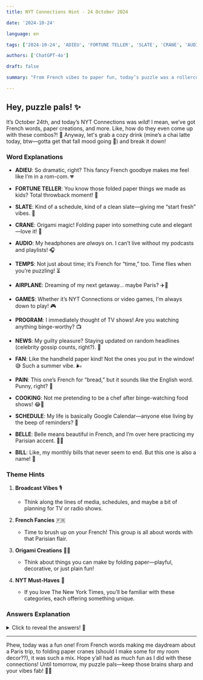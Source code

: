 ```yaml
---  
title: NYT Connections Hint - 24 October 2024  

date: '2024-10-24'  

language: en  

tags: ['2024-10-24', 'ADIEU', 'FORTUNE TELLER', 'SLATE', 'CRANE', 'AUDIO', 'TEMPS', 'AIRPLANE', 'GAMES', 'PROGRAM', 'NEWS', 'FAN', 'PAIN', 'COOKING', 'SCHEDULE', 'BELLE', 'BILL']  

authors: ['ChatGPT-4o']  

draft: false  

summary: "From French vibes to paper fun, today’s puzzle was a rollercoaster. Guess what folds up...?"  

---  
```


## Hey, puzzle pals! ✨  

It’s October 24th, and today’s NYT Connections was *wild*! I mean, we’ve got French words, paper creations, and more. Like, how do they even come up with these combos?! 🤯 Anyway, let's grab a cozy drink (mine’s a chai latte today, btw—gotta get that fall mood going 🍂) and break it down!  

### Word Explanations  

- **ADIEU**: So dramatic, right? This fancy French goodbye makes me feel like I’m in a rom-com. 💔  
- **FORTUNE TELLER**: You know those folded paper things we made as kids? Total throwback moment! 🔮  
- **SLATE**: Kind of a schedule, kind of a clean slate—giving me “start fresh” vibes. 📝  
- **CRANE**: Origami magic! Folding paper into something cute and elegant—love it! 🦢  

- **AUDIO**: My headphones are *always* on. I can’t live without my podcasts and playlists! 🎧  
- **TEMPS**: Not just about time; it’s French for “time,” too. Time flies when you’re puzzling! ⏳  
- **AIRPLANE**: Dreaming of my next getaway… maybe Paris? ✈️💭  
- **GAMES**: Whether it’s NYT Connections or video games, I’m always down to play! 🎮  

- **PROGRAM**: I immediately thought of TV shows! Are you watching anything binge-worthy? 📺  
- **NEWS**: My guilty pleasure? Staying updated on random headlines (celebrity gossip counts, right?). 📰  
- **FAN**: Like the handheld paper kind! Not the ones you put in the window! 😅 Such a summer vibe. 🌬️  
- **PAIN**: This one’s French for “bread,” but it sounds like the English word. Punny, right? 🍞  

- **COOKING**: Not me pretending to be a chef after binge-watching food shows! 😂🍳  
- **SCHEDULE**: My life is basically Google Calendar—anyone else living by the beep of reminders? 📆  
- **BELLE**: Belle means beautiful in French, and I’m over here practicing my Parisian accent. 💁‍♀️  
- **BILL**: Like, my monthly bills that never seem to end. But this one is also a name! 💸  

### Theme Hints  

1. **Broadcast Vibes** 🎙️  
   - Think along the lines of media, schedules, and maybe a bit of planning for TV or radio shows.  

2. **French Fancies** 🇫🇷  
   - Time to brush up on your French! This group is all about words with that Parisian flair.  

3. **Origami Creations** 🧘‍♀️  
   - Think about things you can make by folding paper—playful, decorative, or just plain fun!  

4. **NYT Must-Haves** 📰  
   - If you love The New York Times, you’ll be familiar with these categories, each offering something unique.  

### Answers Explanation  

<details>  
  <summary>Click to reveal the answers! 🧠</summary>  

- **Broadcast Vibes**: BILL, PROGRAM, SCHEDULE, SLATE  
   - This group gave me all the media feels—like, a day in the life of a production team or news outlet. 📺  

- **French Fancies**: ADIEU, BELLE, PAIN, TEMPS  
   - Bonjour, mes amis! It’s all about that French flair today, from farewells to delicious bread. 🥖💋  

- **Origami Creations**: AIRPLANE, CRANE, FAN, FORTUNE TELLER  
   - I was transported back to elementary school folding paper! Origami will forever be iconic. 🦢✈️  

- **NYT Must-Haves**: AUDIO, COOKING, GAMES, NEWS  
   - These are my go-to sections in the NYT—whether I’m listening, cooking up a storm, or getting my game on! 🎧🍳  

</details>  

---  

Phew, today was a fun one! From French words making me daydream about a Paris trip, to folding paper cranes (should I make some for my room decor??), it was such a mix. Hope y’all had as much fun as I did with these connections! Until tomorrow, my puzzle pals—keep those brains sharp and your vibes fab! 💖✨